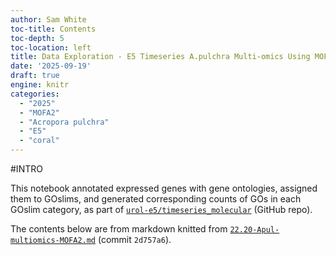 ```yaml
---
author: Sam White
toc-title: Contents
toc-depth: 5
toc-location: left
title: Data Exploration - E5 Timeseries A.pulchra Multi-omics Using MOFA2
date: '2025-09-19'
draft: true
engine: knitr
categories: 
  - "2025"
  - "MOFA2"
  - "Acropora pulchra"
  - "E5"
  - "coral"
---
```

#INTRO

This notebook annotated expressed genes with gene ontologies, assigned them to GOslims, and generated corresponding counts of GOs in each GOslim category, as part of [`urol-e5/timeseries_molecular`](https://github.com/urol-e5/timeseries_molecular) (GitHub repo).


::: {.callout-note}
The contents below are from markdown knitted from [`22.20-Apul-multiomics-MOFA2.md`](https://github.com/urol-e5/timeseries_molecular/blob/2d757a67e7c291e1e95c22e2fdae2354cb451ca8/D-Apul/code/22.20-Apul-multiomics-MOFA2.md) (commit `2d757a6`).
:::